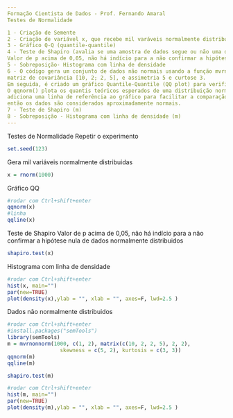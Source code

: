 ```yaml
---
Formação Cientista de Dados - Prof. Fernando Amaral
Testes de Normalidade

1 - Criação de Semente 
2 - Criação de variável x, que recebe mil varáveis normalmente distribuidas 
3 - Gráfico Q-Q (quantile-quantile)
4 - Teste de Shapiro (avalia se uma amostra de dados segue ou não uma distribuição normal) 
Valor de p acima de 0,05, não há indício para a não confirmar a hipótese nula de dados normalmente distribuidos
5 - Sobreposição- Histograma com linha de densidade
6 - O código gera um conjunto de dados não normais usando a função mvrnonnorm() com uma amostra de tamanho 1000, média 1 e 2, 
matriz de covariância [10, 2; 2, 5], e assimetria 5 e curtose 3.
Em seguida, é criado um gráfico Quantile-Quantile (QQ plot) para verificar a normalidade dos dados usando a função qqnorm() e qqline(). 
O qqnorm() plota os quantis teóricos esperados de uma distribuição normal versus os quantis observados dos dados, enquanto qqline() 
adiciona uma linha de referência ao gráfico para facilitar a comparação. Se os pontos no gráfico seguem aproximadamente a linha de referência, 
então os dados são considerados aproximadamente normais.
7 - Teste de Shapiro (m)
8 - Sobreposição - Histograma com linha de densidade (m)
---
```

Testes de Normalidade
Repetir o experimento
```r
set.seed(123)
```
Gera mil variáveis normalmente distribuidas
```r
x = rnorm(1000)
```
Gráfico QQ
```r
#rodar com Ctrl+shift+enter
qqnorm(x)
#linha
qqline(x)
```
Teste de Shapiro
Valor de p acima de 0,05, não há indício para a não confirmar a hipótese nula de dados normalmente distribuidos
```r
shapiro.test(x) 
```
Histograma com linha de densidade
```r
#rodar com Ctrl+shift+enter
hist(x, main="")
par(new=TRUE)
plot(density(x),ylab = "", xlab = "", axes=F, lwd=2.5 ) 
```
Dados não normalmente distribuidos
```r
#rodar com Ctrl+shift+enter
#install.packages("semTools")
library(semTools)
m = mvrnonnorm(1000, c(1, 2), matrix(c(10, 2, 2, 5), 2, 2),
                 skewness = c(5, 2), kurtosis = c(3, 3))
qqnorm(m)
qqline(m)
```


```r
shapiro.test(m)
```


```r
#rodar com Ctrl+shift+enter
hist(m, main="")
par(new=TRUE)
plot(density(m),ylab = "", xlab = "", axes=F, lwd=2.5 ) 
```


